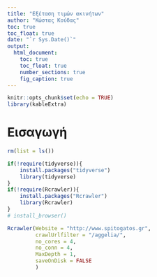 ```yaml
---
title: "Εξέταση τιμών ακινήτων"
author: "Κώστας Κούδας"
toc: true
toc_float: true
date: "`r Sys.Date()`"
output:
  html_document:
    toc: true
    toc_float: true
    number_sections: true
    fig_caption: true
---
```


```r
knitr::opts_chunk$set(echo = TRUE)
library(kableExtra)
```

# Εισαγωγή

```r
rm(list = ls())
```

```r
if(!require(tidyverse)){
    install.packages("tidyverse")
    library(tidyverse)
}
if(!require(Rcrawler)){
    install.packages("Rcrawler")
    library(Rcrawler)
}
# install_browser()
```



```r
Rcrawler(Website = "http://www.spitogatos.gr",
         crawlUrlfilter = "/aggelia/",
         no_cores = 4,
         no_conn = 4,
         MaxDepth = 1,
         saveOnDisk = FALSE
         )
```
